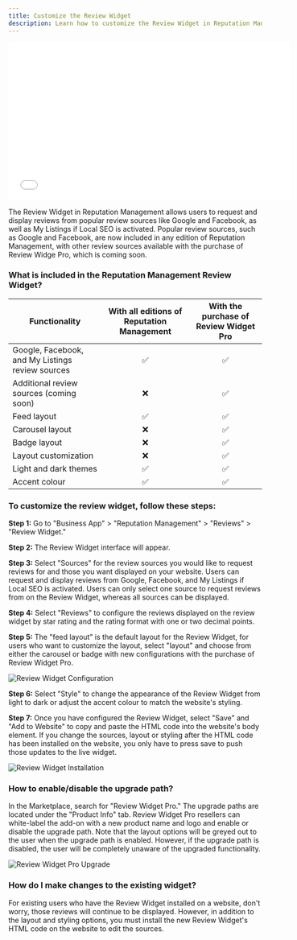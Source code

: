 ```yaml
---
title: Customize the Review Widget
description: Learn how to customize the Review Widget in Reputation Management
---
```


<iframe src="//www.youtube-nocookie.com/embed/kSMkNnYWx3Q" width="560" height="315" frameborder="0" allowfullscreen></iframe>

The Review Widget in Reputation Management allows users to request and display reviews from popular review sources like Google and Facebook, as well as My Listings if Local SEO is activated. Popular review sources, such as Google and Facebook, are now included in any edition of Reputation Management, with other review sources available with the purchase of Review Widge Pro, which is coming soon.

### What is included in the Reputation Management Review Widget?

| Functionality | With all editions of Reputation Management | With the purchase of Review Widget Pro |
| --- | :---: | :---: |
| Google, Facebook, and My Listings review sources | ✅ | ✅ |
| Additional review sources (coming soon) | ❌ | ✅ |
| Feed layout | ✅ | ✅ |
| Carousel layout | ❌ | ✅ |
| Badge layout | ❌ | ✅ |
| Layout customization | ❌ | ✅ |
| Light and dark themes | ✅ | ✅ |
| Accent colour | ✅ | ✅ |

### To customize the review widget, follow these steps:

**Step 1:** Go to "Business App" > "Reputation Management" > "Reviews" > "Review Widget."

**Step 2:** The Review Widget interface will appear.

**Step 3:** Select "Sources" for the review sources you would like to request reviews for and those you want displayed on your website. Users can request and display reviews from Google, Facebook, and My Listings if Local SEO is activated. Users can only select one source to request reviews from on the Review Widget, whereas all sources can be displayed.

**Step 4:** Select "Reviews" to configure the reviews displayed on the review widget by star rating and the rating format with one or two decimal points.

**Step 5:** The "feed layout" is the default layout for the Review Widget, for users who want to customize the layout, select "layout" and choose from either the carousel or badge with new configurations with the purchase of Review Widget Pro.

![Review Widget Configuration](./img/widget-config.jpg)

**Step 6:** Select "Style" to change the appearance of the Review Widget from light to dark or adjust the accent colour to match the website's styling.

**Step 7:** Once you have configured the Review Widget, select "Save" and "Add to Website" to copy and paste the HTML code into the website's body element. If you change the sources, layout or styling after the HTML code has been installed on the website, you only have to press save to push those updates to the live widget.

![Review Widget Installation](./img/widget-installation.jpg)

### How to enable/disable the upgrade path?

In the Marketplace, search for "Review Widget Pro." The upgrade paths are located under the "Product Info" tab. Review Widget Pro resellers can white-label the add-on with a new product name and logo and enable or disable the upgrade path. Note that the layout options will be greyed out to the user when the upgrade path is enabled. However, if the upgrade path is disabled, the user will be completely unaware of the upgraded functionality.

![Review Widget Pro Upgrade](./img/widget-pro-upgrade.jpg)

### How do I make changes to the existing widget?

For existing users who have the Review Widget installed on a website, don't worry, those reviews will continue to be displayed. However, in addition to the layout and styling options, you must install the new Review Widget's HTML code on the website to edit the sources.